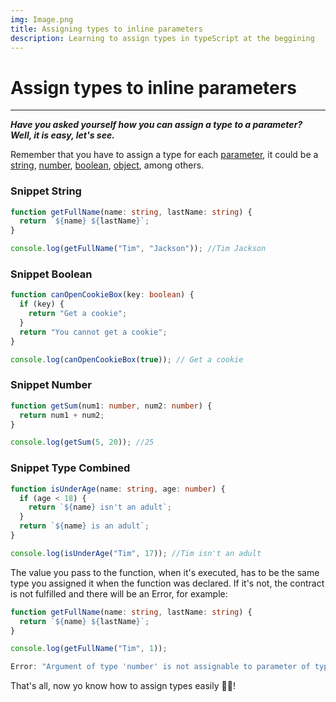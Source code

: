 ```yaml
---
img: Image.png
title: Assigning types to inline parameters
description: Learning to assign types in typeScript at the beggining
---
```


# Assign types to inline parameters

---

**_Have you asked yourself how you can assign a type to a parameter? Well, it is easy, let's see._**

Remember that you have to assign a type for each [parameter](https://developer.mozilla.org/en-US/docs/Glossary/Parameter), it could be a [string](https://developer.mozilla.org/en-US/docs/Web/JavaScript/Reference/Global_Objects/String), [number](https://developer.mozilla.org/en/docs/Web/JavaScript/Reference/Global_Objects/Number), [boolean](https://developer.mozilla.org/en-US/docs/Web/JavaScript/Reference/Global_Objects/Boolean), [object](https://developer.mozilla.org/en-US/docs/Web/JavaScript/Reference/Global_Objects/Object), among others.

### Snippet String

```ts
function getFullName(name: string, lastName: string) {
  return `${name} ${lastName}`;
}

console.log(getFullName("Tim", "Jackson")); //Tim Jackson
```

### Snippet Boolean

```ts
function canOpenCookieBox(key: boolean) {
  if (key) {
    return "Get a cookie";
  }
  return "You cannot get a cookie";
}

console.log(canOpenCookieBox(true)); // Get a cookie
```

### Snippet Number

```ts
function getSum(num1: number, num2: number) {
  return num1 + num2;
}

console.log(getSum(5, 20)); //25
```

### Snippet Type Combined

```ts
function isUnderAge(name: string, age: number) {
  if (age < 18) {
    return `${name} isn't an adult`;
  }
  return `${name} is an adult`;
}

console.log(isUnderAge("Tim", 17)); //Tim isn't an adult
```

The value you pass to the function, when it's executed, has to be the same type you assigned it when the function was declared.
If it's not, the contract is not fulfilled and there will be an Error, for example:

```ts
function getFullName(name: string, lastName: string) {
  return `${name} ${lastName}`;
}

console.log(getFullName("Tim", 1));

Error: "Argument of type 'number' is not assignable to parameter of type 'string'.";
```

That's all, now yo know how to assign types easily 👌🏽!
